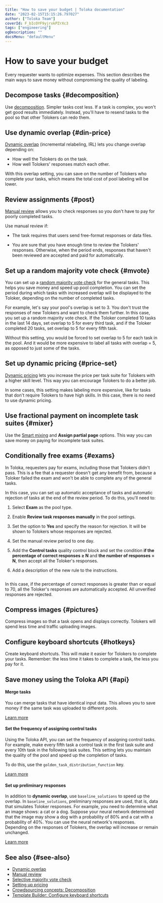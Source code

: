 ```yaml
---
title: "How to save your budget | Toloka documentation"
date: "2023-02-15T15:15:26.797027"
author: ["Toloka Team"]
coverId: F_bIcOYF9yjrxkPZrXc3
tags: ["engineering"]
ogDescription: ""
docsMenu: "defaultMenu"
---
```



# How to save your budget

Every requester wants to optimize expenses. This section describes the main ways to save money without compromising the quality of labeling.

## Decompose tasks {#decomposition}

Use [decomposition](/docs-new/guide/solution-architecture). Simpler tasks cost less. If a task is complex, you won't get good results immediately. Instead, you'll have to resend tasks to the pool so that other Tolokers can redo them.

## Use dynamic overlap {#din-price}

[Dynamic overlap](/docs-new/guide/dynamic-overlap) (incremental relabeling, IRL) lets you change overlap depending on:

- How well the Tolokers do on the task.
- How well Tolokers' responses match each other.

With this overlap setting, you can save on the number of Tolokers who complete your tasks, which means the total cost of pool labeling will be lower.

## Review assignments {#post}

[Manual review](/docs-new/guide/offline-accept) allows you to check responses so you don't have to pay for poorly completed tasks.

Use manual review if:

- The task requires that users send free-format responses or data files.

- You are sure that you have enough time to review the Tolokers' responses. Otherwise, when the period ends, responses that haven't been reviewed are accepted and paid for automatically.

## Set up a random majority vote check {#mvote}

You can set up a [random majority vote check](/docs-new/guide/selective-mvote) for the general tasks. This helps you save money and speed up pool completion. You can set the period during which tasks with increased overlap will be displayed to the Toloker, depending on the number of completed tasks.

For example, let's say your pool's overlap is set to 3. You don't trust the responses of new Tolokers and want to check them further. In this case, you set up a random majority vote check. If the Toloker completed 10 tasks in the last 14 days, set overlap to 5 for every third task, and if the Toloker completed 20 tasks, set overlap to 5 for every fifth task.

Without this setting, you would be forced to set overlap to 5 for each task in the pool. And it would be more expensive to label all tasks with overlap = 5, as opposed to just some of the tasks.

## Set up dynamic pricing {#price-set}

[Dynamic pricing](/docs-new/guide/dynamic-pricing) lets you increase the price per task suite for Tolokers with a higher skill level. This way you can encourage Tolokers to do a better job.

In some cases, this setting makes labeling more expensive, like for tasks that don't require Tolokers to have high skills. In this case, there is no need to use dynamic pricing.

## Use fractional payment on incomplete task suites {#mixer}

Use the [Smart mixing](/docs-new/guide/distribute-tasks-by-pages#smart-mixing) and **Assign partial page** options. This way you can save money on paying for incomplete task suites.

## Conditionally free exams {#exams}

In Toloka, requesters pay for exams, including those that Tolokers didn't pass. This is a fee that a requester doesn't get any benefit from, because a Toloker failed the exam and won't be able to complete any of the general tasks.

In this case, you can set up automatic acceptance of tasks and automatic rejection of tasks at the end of the review period. To do this, you'll need to:

1. Select **Exam** as the pool type.

1. Enable **Review task responses manually** in the pool settings.

1. Set the option to **Yes** and specify the reason for rejection. It will be shown to Tolokers whose responses are rejected.

1. Set the manual review period to one day.

1. Add the **Control tasks** quality control block and set the condition **if the percentage of correct responses ≥ N** and **the number of responses = N**, then accept all the Toloker's responses.

1. Add a description of the new rule to the instructions.

<Cut title="Sample settings">

<Image withBackground imageId="1675426535487" alt="" />

In this case, if the percentage of correct responses is greater than or equal to 70, all the Toloker's responses are automatically accepted. All unverified responses are rejected.

</Cut>

## Compress images {#pictures}

Compress images so that a task opens and displays correctly. Tolokers will spend less time and traffic uploading images.

## Configure keyboard shortcuts {#hotkeys}

Create keyboard shortcuts. This will make it easier for Tolokers to complete your tasks. Remember: the less time it takes to complete a task, the less you pay for it.

## Save money using the Toloka API {#api}

#### Merge tasks

You can merge tasks that have identical input data. This allows you to save money if the same task was uploaded to different pools.

[Learn more](/docs-new/api/tasks)

#### Set the frequency of assigning control tasks

Using the Toloka API, you can set the frequency of assigning control tasks. For example, make every fifth task a control task in the first task suite and every 10th task in the following task suites. This setting lets you maintain the quality of the pool and speed up the completion of tasks.

To do this, use the `golden_task_distribution_function` key.

[Learn more](/docs-new/api/create-pool)

#### Set up preliminary responses

In addition to **dynamic overlap**, use `baseline_solutions` to speed up the overlap. In `baseline_solutions`, preliminary responses are used, that is, data that simulates Toloker responses. For example, you need to determine what an image shows: a cat or a dog. Suppose your neural network determined that the image may show a dog with a probability of 80% and a cat with a probability of 40%. You can use the neural network's responses. Depending on the responses of Tolokers, the overlap will increase or remain unchanged.

[Learn more](/docs-new/api/create-task)

## See also {#see-also}

- [Dynamic overlap](/docs-new/guide/dynamic-overlap)
- [Manual review](/docs-new/guide/offline-accept)
- [Selective majority vote check](/docs-new/guide/selective-mvote)
- [Setting up pricing](/docs-new/guide/dynamic-pricing)
- [Crowdsourcing concepts: Decomposition](https://toloka.ai/knowledgebase/decomposition/)
- [Template Builder: Configure keyboard shortcuts](/docs-new/template-builder/best-practices/hotkeys)

<ContactGuideSupport/>

